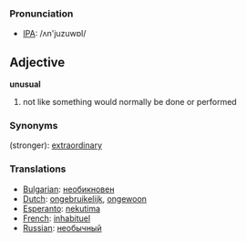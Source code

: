 === Pronunciation ===
*[[w:IPA|IPA]]: /ʌn'juzuwɒl/

==Adjective==
'''unusual'''

# not like something would normally be done or performed

===Synonyms===
(stronger): [[extraordinary]]

===Translations===
*[[Bulgarian]]: [[необикновен]]
*[[Dutch]]: [[ongebruikelijk]], [[ongewoon]]
*[[Esperanto]]: [[nekutima]]
*[[French]]: [[inhabituel]]
*[[Russian]]: [[необычный]]